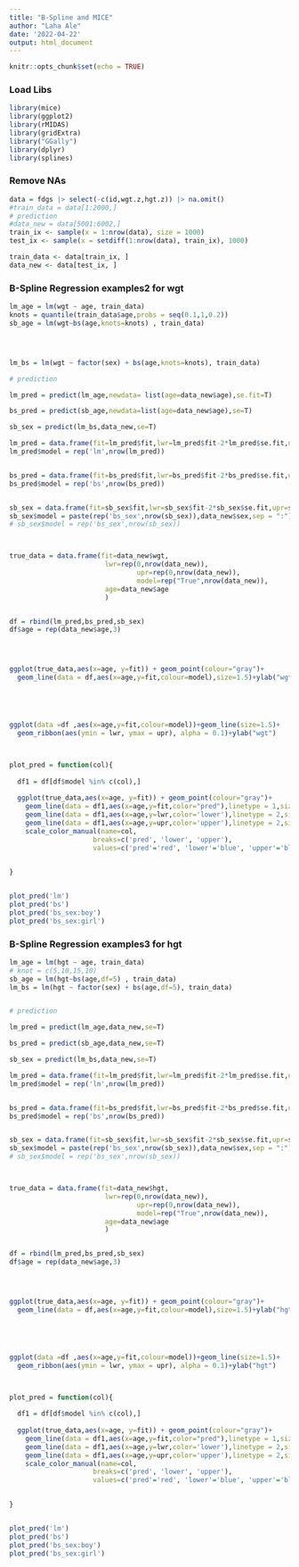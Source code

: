 ```yaml
---
title: "B-Spline and MICE"
author: "Laha Ale"
date: '2022-04-22'
output: html_document
---
```


```r
knitr::opts_chunk$set(echo = TRUE)
```

###  Load Libs
```r


library(mice)
library(ggplot2)
library(rMIDAS)
library(gridExtra)
library("GGally")
library(dplyr)
library(splines)

```



### Remove NAs

```r
data = fdgs |> select(-c(id,wgt.z,hgt.z)) |> na.omit()
#train_data = data[1:2000,]
# prediction
#data_new = data[5001:6002,]
train_ix <- sample(x = 1:nrow(data), size = 1000)
test_ix <- sample(x = setdiff(1:nrow(data), train_ix), 1000)

train_data <- data[train_ix, ]
data_new <- data[test_ix, ]
```

### B-Spline Regression examples2 for wgt

```r
lm_age = lm(wgt ~ age, train_data)
knots = quantile(train_data$age,probs = seq(0.1,1,0.2))
sb_age = lm(wgt~bs(age,knots=knots) , train_data)




lm_bs = lm(wgt ~ factor(sex) + bs(age,knots=knots), train_data)

# prediction

lm_pred = predict(lm_age,newdata= list(age=data_new$age),se.fit=T)

bs_pred = predict(sb_age,newdata=list(age=data_new$age),se=T)

sb_sex = predict(lm_bs,data_new,se=T)

lm_pred = data.frame(fit=lm_pred$fit,lwr=lm_pred$fit-2*lm_pred$se.fit,upr=lm_pred$fit+2*lm_pred$se.fit)
lm_pred$model = rep('lm',nrow(lm_pred))


bs_pred = data.frame(fit=bs_pred$fit,lwr=bs_pred$fit-2*bs_pred$se.fit,upr=bs_pred$fit+2*bs_pred$se.fit)
bs_pred$model = rep('bs',nrow(bs_pred))


sb_sex = data.frame(fit=sb_sex$fit,lwr=sb_sex$fit-2*sb_sex$se.fit,upr=sb_sex$fit+2*sb_sex$se.fit)
sb_sex$model = paste(rep('bs_sex',nrow(sb_sex)),data_new$sex,sep = ":")
# sb_sex$model = rep('bs_sex',nrow(sb_sex))



true_data = data.frame(fit=data_new$wgt,
                        lwr=rep(0,nrow(data_new)),
                                upr=rep(0,nrow(data_new)),
                                model=rep("True",nrow(data_new)),
                        age=data_new$age
                        )


df = rbind(lm_pred,bs_pred,sb_sex)
df$age = rep(data_new$age,3)




ggplot(true_data,aes(x=age, y=fit)) + geom_point(colour="gray")+
  geom_line(data = df,aes(x=age,y=fit,colour=model),size=1.5)+ylab("wgt")





ggplot(data =df ,aes(x=age,y=fit,colour=model))+geom_line(size=1.5)+
  geom_ribbon(aes(ymin = lwr, ymax = upr), alpha = 0.1)+ylab("wgt")



plot_pred = function(col){
  
  df1 = df[df$model %in% c(col),]
  
  ggplot(true_data,aes(x=age, y=fit)) + geom_point(colour="gray")+
    geom_line(data = df1,aes(x=age,y=fit,color="pred"),linetype = 1,size=1.5)+
    geom_line(data = df1,aes(x=age,y=lwr,color='lower'),linetype = 2,size=1)+
    geom_line(data = df1,aes(x=age,y=upr,color='upper'),linetype = 2,size=1)+
    scale_color_manual(name=col,
                     breaks=c('pred', 'lower', 'upper'),
                     values=c('pred'='red', 'lower'='blue', 'upper'='blue'))+ylab("wgt")

  
}


plot_pred('lm')
plot_pred('bs')
plot_pred('bs_sex:boy')
plot_pred('bs_sex:girl')

```




### B-Spline Regression examples3 for hgt

```r
lm_age = lm(hgt ~ age, train_data)
# knot = c(5,10,15,10)
sb_age = lm(hgt~bs(age,df=5) , train_data)
lm_bs = lm(hgt ~ factor(sex) + bs(age,df=5), train_data)


# prediction

lm_pred = predict(lm_age,data_new,se=T)

bs_pred = predict(sb_age,data_new,se=T)

sb_sex = predict(lm_bs,data_new,se=T)

lm_pred = data.frame(fit=lm_pred$fit,lwr=lm_pred$fit-2*lm_pred$se.fit,upr=lm_pred$fit+2*lm_pred$se.fit)
lm_pred$model = rep('lm',nrow(lm_pred))


bs_pred = data.frame(fit=bs_pred$fit,lwr=bs_pred$fit-2*bs_pred$se.fit,upr=bs_pred$fit+2*bs_pred$se.fit)
bs_pred$model = rep('bs',nrow(bs_pred))


sb_sex = data.frame(fit=sb_sex$fit,lwr=sb_sex$fit-2*sb_sex$se.fit,upr=sb_sex$fit+2*sb_sex$se.fit)
sb_sex$model = paste(rep('bs_sex',nrow(sb_sex)),data_new$sex,sep = ":")
# sb_sex$model = rep('bs_sex',nrow(sb_sex))



true_data = data.frame(fit=data_new$hgt,
                        lwr=rep(0,nrow(data_new)),
                                upr=rep(0,nrow(data_new)),
                                model=rep("True",nrow(data_new)),
                        age=data_new$age
                        )


df = rbind(lm_pred,bs_pred,sb_sex)
df$age = rep(data_new$age,3)




ggplot(true_data,aes(x=age, y=fit)) + geom_point(colour="gray")+
  geom_line(data = df,aes(x=age,y=fit,colour=model),size=1.5)+ylab("hgt")





ggplot(data =df ,aes(x=age,y=fit,colour=model))+geom_line(size=1.5)+
  geom_ribbon(aes(ymin = lwr, ymax = upr), alpha = 0.1)+ylab("hgt")



plot_pred = function(col){
  
  df1 = df[df$model %in% c(col),]
  
  ggplot(true_data,aes(x=age, y=fit)) + geom_point(colour="gray")+
    geom_line(data = df1,aes(x=age,y=fit,color="pred"),linetype = 1,size=1.5)+
    geom_line(data = df1,aes(x=age,y=lwr,color='lower'),linetype = 2,size=1)+
    geom_line(data = df1,aes(x=age,y=upr,color='upper'),linetype = 2,size=1)+
    scale_color_manual(name=col,
                     breaks=c('pred', 'lower', 'upper'),
                     values=c('pred'='red', 'lower'='blue', 'upper'='blue'))+ylab("hgt")

  
}


plot_pred('lm')
plot_pred('bs')
plot_pred('bs_sex:boy')
plot_pred('bs_sex:girl')

```


